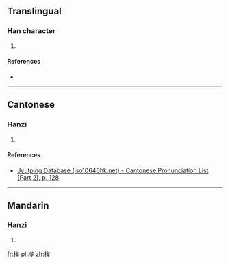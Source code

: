==Translingual==

===Han character===
{{Han char|rn=75|rad=木|as=07|sn=11|four=|canj=DIKJ|ids=⿰木⿱厶夲}}

# {{defn|Han|sort=木07}}

====References====
* {{Han ref|kx=0527.050|dkj=14806|dj=0915.240|hdz=21222.050|uh=6873|ud=26739}}

----

==Cantonese==

===Hanzi===
{{yue-hanzi|jyut=[[ban6]]|y=ban6}}

# {{defn|lang=yue|sort=木07}}

====References====
*[http://www.iso10646hk.net/jp/document/download.jsp Jyutping Database (iso10646hk.net) - Cantonese Pronunciation List (Part 2), p. 128]

----

==Mandarin==

===Hanzi===
{{cmn-hanzi|pin=[[bèn]] ([[ben4]])|wg=pen<sup>4</sup>}}

# {{defn|lang=cmn|sort=木07}}

[[fr:桳]]
[[pl:桳]]
[[zh:桳]]